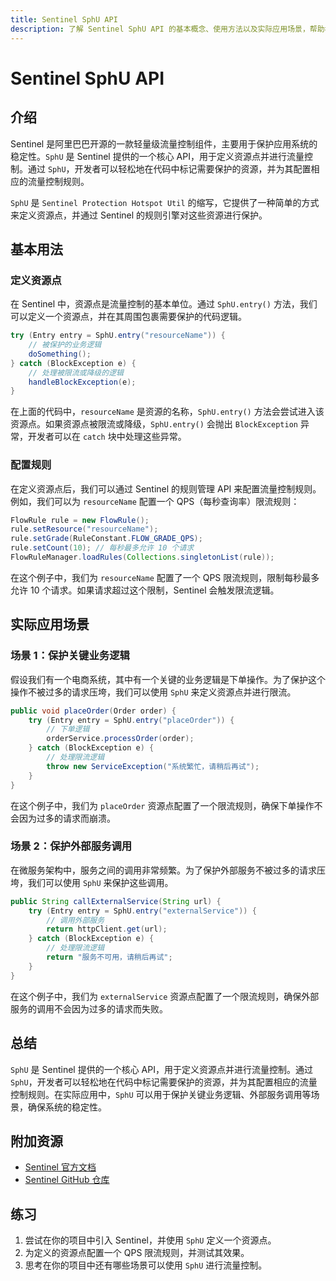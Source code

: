 ```yaml
---
title: Sentinel SphU API
description: 了解 Sentinel SphU API 的基本概念、使用方法以及实际应用场景，帮助初学者快速掌握 Sentinel 的核心 API。
---
```


# Sentinel SphU API

## 介绍

Sentinel 是阿里巴巴开源的一款轻量级流量控制组件，主要用于保护应用系统的稳定性。`SphU` 是 Sentinel 提供的一个核心 API，用于定义资源点并进行流量控制。通过 `SphU`，开发者可以轻松地在代码中标记需要保护的资源，并为其配置相应的流量控制规则。

`SphU` 是 `Sentinel Protection Hotspot Util` 的缩写，它提供了一种简单的方式来定义资源点，并通过 Sentinel 的规则引擎对这些资源进行保护。

## 基本用法

### 定义资源点

在 Sentinel 中，资源点是流量控制的基本单位。通过 `SphU.entry()` 方法，我们可以定义一个资源点，并在其周围包裹需要保护的代码逻辑。

```java
try (Entry entry = SphU.entry("resourceName")) {
    // 被保护的业务逻辑
    doSomething();
} catch (BlockException e) {
    // 处理被限流或降级的逻辑
    handleBlockException(e);
}
```

在上面的代码中，`resourceName` 是资源的名称，`SphU.entry()` 方法会尝试进入该资源点。如果资源点被限流或降级，`SphU.entry()` 会抛出 `BlockException` 异常，开发者可以在 `catch` 块中处理这些异常。

### 配置规则

在定义资源点后，我们可以通过 Sentinel 的规则管理 API 来配置流量控制规则。例如，我们可以为 `resourceName` 配置一个 QPS（每秒查询率）限流规则：

```java
FlowRule rule = new FlowRule();
rule.setResource("resourceName");
rule.setGrade(RuleConstant.FLOW_GRADE_QPS);
rule.setCount(10); // 每秒最多允许 10 个请求
FlowRuleManager.loadRules(Collections.singletonList(rule));
```

在这个例子中，我们为 `resourceName` 配置了一个 QPS 限流规则，限制每秒最多允许 10 个请求。如果请求超过这个限制，Sentinel 会触发限流逻辑。

## 实际应用场景

### 场景 1：保护关键业务逻辑

假设我们有一个电商系统，其中有一个关键的业务逻辑是下单操作。为了保护这个操作不被过多的请求压垮，我们可以使用 `SphU` 来定义资源点并进行限流。

```java
public void placeOrder(Order order) {
    try (Entry entry = SphU.entry("placeOrder")) {
        // 下单逻辑
        orderService.processOrder(order);
    } catch (BlockException e) {
        // 处理限流逻辑
        throw new ServiceException("系统繁忙，请稍后再试");
    }
}
```

在这个例子中，我们为 `placeOrder` 资源点配置了一个限流规则，确保下单操作不会因为过多的请求而崩溃。

### 场景 2：保护外部服务调用

在微服务架构中，服务之间的调用非常频繁。为了保护外部服务不被过多的请求压垮，我们可以使用 `SphU` 来保护这些调用。

```java
public String callExternalService(String url) {
    try (Entry entry = SphU.entry("externalService")) {
        // 调用外部服务
        return httpClient.get(url);
    } catch (BlockException e) {
        // 处理限流逻辑
        return "服务不可用，请稍后再试";
    }
}
```

在这个例子中，我们为 `externalService` 资源点配置了一个限流规则，确保外部服务的调用不会因为过多的请求而失败。

## 总结

`SphU` 是 Sentinel 提供的一个核心 API，用于定义资源点并进行流量控制。通过 `SphU`，开发者可以轻松地在代码中标记需要保护的资源，并为其配置相应的流量控制规则。在实际应用中，`SphU` 可以用于保护关键业务逻辑、外部服务调用等场景，确保系统的稳定性。

## 附加资源

- [Sentinel 官方文档](https://sentinelguard.io/zh-cn/docs/introduction.html)
- [Sentinel GitHub 仓库](https://github.com/alibaba/Sentinel)

## 练习

1. 尝试在你的项目中引入 Sentinel，并使用 `SphU` 定义一个资源点。
2. 为定义的资源点配置一个 QPS 限流规则，并测试其效果。
3. 思考在你的项目中还有哪些场景可以使用 `SphU` 进行流量控制。